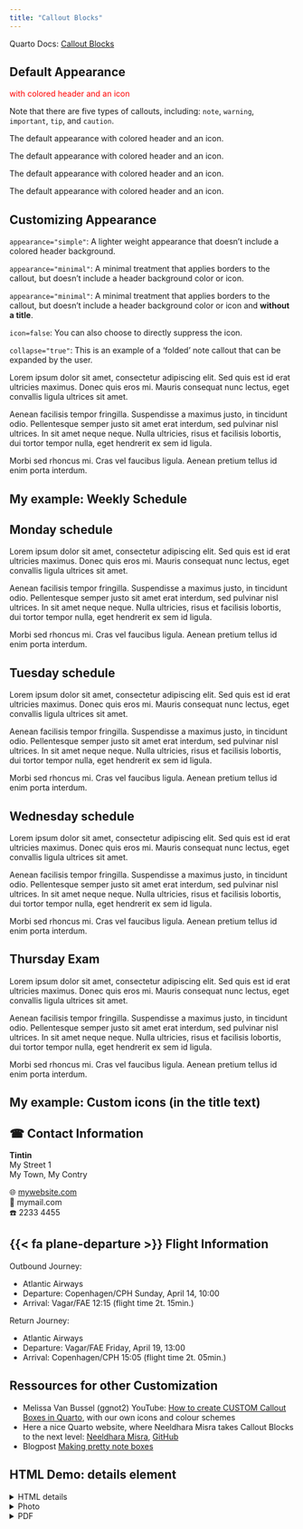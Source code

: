 ```yaml
---
title: "Callout Blocks"
---
```


Quarto Docs: [Callout Blocks](https://quarto.org/docs/authoring/callouts.html)


## Default Appearance

[with colored header and an icon]{style="color:red"}

::: {.callout-note title="Note Title ..."}
Note that there are five types of callouts, including: `note`, `warning`, `important`, `tip`, and `caution`.
:::


::: {.callout-warning title="Warning Title ..."}
The default appearance with colored header and an icon.
:::


::: {.callout-important title="Important Title ..."}
The default appearance with colored header and an icon.
:::


::: {.callout-tip title="Tip Title ..."}
The default appearance with colored header and an icon.
:::


::: {.callout-caution title="Caution Title ..."}
The default appearance with colored header and an icon.
:::



## Customizing Appearance

::: {.callout-note title="Note Title ..." appearance="simple"}
`appearance="simple"`: A lighter weight appearance that doesn’t include a colored header background.
:::


::: {.callout-note title="Note Title ..." appearance="minimal"}
`appearance="minimal"`: A minimal treatment that applies borders to the callout, but doesn’t include a header background color or icon.
:::


::: {.callout-note appearance="minimal"}
`appearance="minimal"`: A minimal treatment that applies borders to the callout, but doesn’t include a header background color or icon and **without a title**.
:::


::: {.callout-note title="Note Title ..." icon=false}
`icon=false`: You can also choose to directly suppress the icon.
:::


::: {.callout-note title="Note Title ...collapse=true" collapse="true"}
`collapse="true"`: This is an example of a 'folded' note callout that can be expanded by the user. 

Lorem ipsum dolor sit amet, consectetur adipiscing elit. Sed quis est id erat ultricies maximus. Donec quis eros mi. Mauris consequat nunc lectus, eget convallis ligula ultrices sit amet. 

Aenean facilisis tempor fringilla. Suspendisse a maximus justo, in tincidunt odio. Pellentesque semper justo sit amet erat interdum, sed pulvinar nisl ultrices. In sit amet neque neque. Nulla ultricies, risus et facilisis lobortis, dui tortor tempor nulla, eget hendrerit ex sem id ligula. 

Morbi sed rhoncus mi. Cras vel faucibus ligula. Aenean pretium tellus id enim porta interdum.
:::


## My example: Weekly Schedule

::: {.callout-tip icon="false" collapse="true"}
## Monday schedule
Lorem ipsum dolor sit amet, consectetur adipiscing elit. Sed quis est id erat ultricies maximus. Donec quis eros mi. Mauris consequat nunc lectus, eget convallis ligula ultrices sit amet. 

Aenean facilisis tempor fringilla. Suspendisse a maximus justo, in tincidunt odio. Pellentesque semper justo sit amet erat interdum, sed pulvinar nisl ultrices. In sit amet neque neque. Nulla ultricies, risus et facilisis lobortis, dui tortor tempor nulla, eget hendrerit ex sem id ligula. 

Morbi sed rhoncus mi. Cras vel faucibus ligula. Aenean pretium tellus id enim porta interdum.
:::


::: {.callout-tip icon="false" collapse="true"}
## Tuesday schedule
Lorem ipsum dolor sit amet, consectetur adipiscing elit. Sed quis est id erat ultricies maximus. Donec quis eros mi. Mauris consequat nunc lectus, eget convallis ligula ultrices sit amet. 

Aenean facilisis tempor fringilla. Suspendisse a maximus justo, in tincidunt odio. Pellentesque semper justo sit amet erat interdum, sed pulvinar nisl ultrices. In sit amet neque neque. Nulla ultricies, risus et facilisis lobortis, dui tortor tempor nulla, eget hendrerit ex sem id ligula. 

Morbi sed rhoncus mi. Cras vel faucibus ligula. Aenean pretium tellus id enim porta interdum.
:::


::: {.callout-tip icon="false" collapse="true"}
## Wednesday schedule
Lorem ipsum dolor sit amet, consectetur adipiscing elit. Sed quis est id erat ultricies maximus. Donec quis eros mi. Mauris consequat nunc lectus, eget convallis ligula ultrices sit amet. 

Aenean facilisis tempor fringilla. Suspendisse a maximus justo, in tincidunt odio. Pellentesque semper justo sit amet erat interdum, sed pulvinar nisl ultrices. In sit amet neque neque. Nulla ultricies, risus et facilisis lobortis, dui tortor tempor nulla, eget hendrerit ex sem id ligula. 

Morbi sed rhoncus mi. Cras vel faucibus ligula. Aenean pretium tellus id enim porta interdum.
:::


::: {.callout-important icon="false" collapse="true"}
## Thursday Exam
Lorem ipsum dolor sit amet, consectetur adipiscing elit. Sed quis est id erat ultricies maximus. Donec quis eros mi. Mauris consequat nunc lectus, eget convallis ligula ultrices sit amet. 

Aenean facilisis tempor fringilla. Suspendisse a maximus justo, in tincidunt odio. Pellentesque semper justo sit amet erat interdum, sed pulvinar nisl ultrices. In sit amet neque neque. Nulla ultricies, risus et facilisis lobortis, dui tortor tempor nulla, eget hendrerit ex sem id ligula. 

Morbi sed rhoncus mi. Cras vel faucibus ligula. Aenean pretium tellus id enim porta interdum.
:::


## My example: Custom icons (in the title text)

::: {.callout-note icon="false" collapse="true"}
## ☎ Contact Information
**Tintin**\
My Street 1\
My Town, My Contry\

🌐 [mywebsite.com]()\
📧 mymail.com\
☎️ 2233 4455
:::


::: {.callout-note icon="false" collapse="true"}
## {{< fa plane-departure >}} Flight Information

Outbound Journey: 

- Atlantic Airways
- Departure: Copenhagen/CPH Sunday, April 14, 10:00 
- Arrival: Vagar/FAE 12:15 (flight time 2t. 15min.)


Return Journey:

- Atlantic Airways
- Departure: Vagar/FAE Friday, April 19, 13:00
- Arrival: Copenhagen/CPH 15:05 (flight time 2t. 05min.)

:::



## Ressources for other Customization

- Melissa Van Bussel (ggnot2) YouTube: [How to create CUSTOM Callout Boxes in Quarto](https://www.youtube.com/watch?v=DDQO_3R-q74), with our own icons and colour schemes
- Here a nice Quarto website, where Neeldhara Misra takes Callout Blocks to the next level: [Neeldhara
    Misra](https://www.neeldhara.com/),
     [GitHub](https://github.com/neeldhara/quartosite)
- Blogpost [Making pretty note boxes](https://desiree.rbind.io/blog/making-tip-boxes-with-bookdown-and-rmarkdown/)



## HTML Demo: details element


```{=html}
<details>
  <summary>HTML details</summary>
  The details HTML element creates a disclosure widget in which information is visible only when the widget is toggled into an open state. A summary or label must be provided using the summary element.
</details>
```



```{=html}
<details>
  <summary>Photo</summary>
 <img src="images/IMG_2378.jpeg" alt="" width="800">
</details>
```




```{=html}
<details>
  <summary>PDF</summary>
  <a href="content/shiny.pdf">Content 1, pdf</a>
</details>
```
